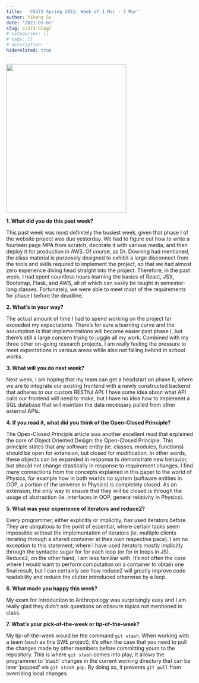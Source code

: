 ```yaml
---
title:  'CS373 Spring 2021: Week of 1 Mar - 7 Mar'
author: Yiheng Su
date: '2021-03-07'
slug: cs373-blog7
# categories: []
# tags: []
# description: ''
hiderelated: true
---
```


![](/img/Headshot_cropped.jpg){width=80% height=400px}

**1. What did you do this past week?**

This past week was most definitely the busiest week, given that phase I of the website project was due yesterday. We had to figure out how to write a fourteen page MPA from scratch, decorate it with various media, and then deploy it for production in AWS. Of course, as Dr. Downing had mentioned, the class material is purposely designed to exhibit a large disconnect from the tools and skills required to implement the project, so that we had almost zero experience diving head straight into the project. Therefore, in the past week, I had spent countless hours learning the basics of React, JSX, Bootstrap, Flask, and AWS, all of which can easily be taught in semester-long classes. Fortunately, we were able to meet most of the requirements for phase I before the deadline.

**2. What's in your way?**

The actual amount of time I had to spend working on the project far exceeded my expectations. There's for sure a learning curve and the assumption is that implementations will become easier past phase I, but there's still a large concern trying to juggle all my work. Combined with my three other on-going research projects, I am really feeling the pressure to meet expectations in various areas while also not falling behind in school works. 

**3. What will you do next week?**

Next week, I am hoping that my team can get a headstart on phase II, where we are to integrate our existing frontend with a newly constructed backend that adheres to our custom RESTful API. I have some idea about what API calls our frontend will need to make, but I have no idea how to implement a SQL database that will maintain the data necessary pulled from other external APIs.

**4. If you read it, what did you think of the Open-Closed Principle?**

The Open-Closed Principle article was another excellent read that explained the core of Object Oriented Design: the Open-Closed Principle. This principle states that any software entity (ie. classes, modules, functions) should be open for extension, but closed for modification. In other words, these objects can be expanded in response to demonstrate new behavior, but should not change drastically in response to requirement changes. I find many connections from the concepts explained in this paper to the world of Physics, for example how in both worlds no system (software entities in OOP, a portion of the universe in Physics) is completely closed. As an extension, the only way to ensure that they will be closed is through the usage of abstraction (ie. interfaces in OOP, general relativity in Physics). 

**5. What was your experience of iterators and reduce2?**

Every programmer, either explicitly or implicitly, has used iterators before. They are ubiquitous to the point of essential, where certain tasks seem impossible without the implementation of iterators (ie. multiple clients iterating through a shared container at their own respective pace). I am no exception to this statement, where I have used iterators mostly implicitly through the syntactic sugar for for each loop (or for in loops in JS). Reduce2, on the other hand, I am less familiar with. It's not often the case where I would want to perform computation on a container to obtain one final result, but I can certainly see how reduce2 will greatly improve code readability and reduce the clutter introduced otherwise by a loop.

**6. What made you happy this week?**

My exam for Introduction to Anthropology was surprisingly easy and I am really glad they didn't ask questions on obscure topics not mentioned in class.

**7. What's your pick-of-the-week or tip-of-the-week?**

My tip-of-the-week would be the command `git stash`. When working with a team (such as this SWE project), it's often the case that you need to pull the changes made by other members before committing yours to the repository. This is where `git stash` comes into play; it allows the programmer to 'stash' changes in the current working directory that can be later 'popped' via `git stash pop`. By doing so, it prevents `git pull` from overriding local changes. 
